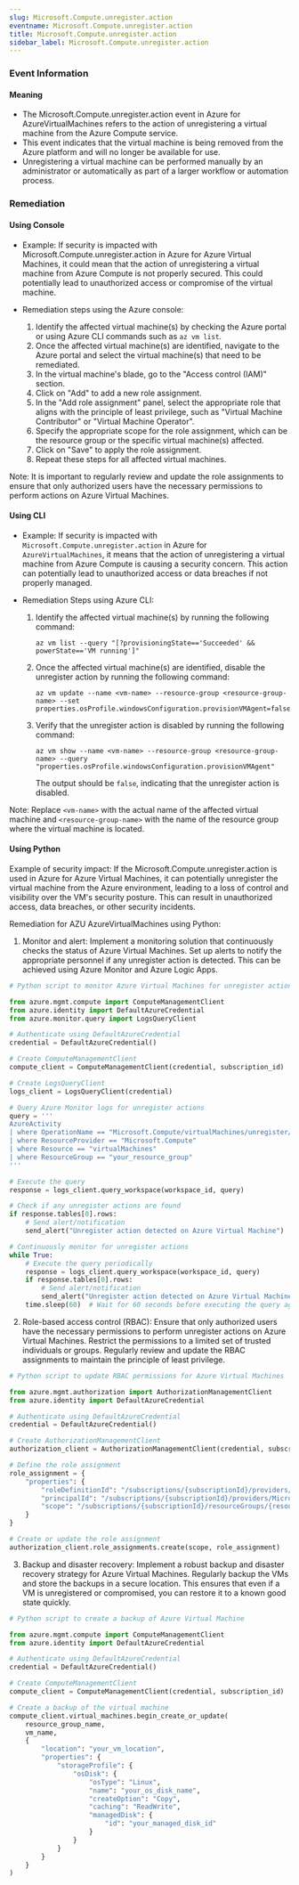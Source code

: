 ```yaml
--- 
slug: Microsoft.Compute.unregister.action
eventname: Microsoft.Compute.unregister.action
title: Microsoft.Compute.unregister.action
sidebar_label: Microsoft.Compute.unregister.action
---
```

                       
### Event Information

#### Meaning

- The Microsoft.Compute.unregister.action event in Azure for AzureVirtualMachines refers to the action of unregistering a virtual machine from the Azure Compute service.
- This event indicates that the virtual machine is being removed from the Azure platform and will no longer be available for use.
- Unregistering a virtual machine can be performed manually by an administrator or automatically as part of a larger workflow or automation process.

### Remediation

#### Using Console

- Example: If security is impacted with Microsoft.Compute.unregister.action in Azure for Azure Virtual Machines, it could mean that the action of unregistering a virtual machine from Azure Compute is not properly secured. This could potentially lead to unauthorized access or compromise of the virtual machine.

- Remediation steps using the Azure console:
  1. Identify the affected virtual machine(s) by checking the Azure portal or using Azure CLI commands such as `az vm list`.
  2. Once the affected virtual machine(s) are identified, navigate to the Azure portal and select the virtual machine(s) that need to be remediated.
  3. In the virtual machine's blade, go to the "Access control (IAM)" section.
  4. Click on "Add" to add a new role assignment.
  5. In the "Add role assignment" panel, select the appropriate role that aligns with the principle of least privilege, such as "Virtual Machine Contributor" or "Virtual Machine Operator".
  6. Specify the appropriate scope for the role assignment, which can be the resource group or the specific virtual machine(s) affected.
  7. Click on "Save" to apply the role assignment.
  8. Repeat these steps for all affected virtual machines.

Note: It is important to regularly review and update the role assignments to ensure that only authorized users have the necessary permissions to perform actions on Azure Virtual Machines.

#### Using CLI

- Example: If security is impacted with `Microsoft.Compute.unregister.action` in Azure for `AzureVirtualMachines`, it means that the action of unregistering a virtual machine from Azure Compute is causing a security concern. This action can potentially lead to unauthorized access or data breaches if not properly managed.

- Remediation Steps using Azure CLI:
  1. Identify the affected virtual machine(s) by running the following command:
     ```
     az vm list --query "[?provisioningState=='Succeeded' && powerState=='VM running']"
     ```
  2. Once the affected virtual machine(s) are identified, disable the unregister action by running the following command:
     ```
     az vm update --name <vm-name> --resource-group <resource-group-name> --set properties.osProfile.windowsConfiguration.provisionVMAgent=false
     ```
  3. Verify that the unregister action is disabled by running the following command:
     ```
     az vm show --name <vm-name> --resource-group <resource-group-name> --query "properties.osProfile.windowsConfiguration.provisionVMAgent"
     ```
     The output should be `false`, indicating that the unregister action is disabled.

Note: Replace `<vm-name>` with the actual name of the affected virtual machine and `<resource-group-name>` with the name of the resource group where the virtual machine is located.

#### Using Python

Example of security impact: If the Microsoft.Compute.unregister.action is used in Azure for Azure Virtual Machines, it can potentially unregister the virtual machine from the Azure environment, leading to a loss of control and visibility over the VM's security posture. This can result in unauthorized access, data breaches, or other security incidents.

Remediation for AZU AzureVirtualMachines using Python:

1. Monitor and alert: Implement a monitoring solution that continuously checks the status of Azure Virtual Machines. Set up alerts to notify the appropriate personnel if any unregister action is detected. This can be achieved using Azure Monitor and Azure Logic Apps.

```python
# Python script to monitor Azure Virtual Machines for unregister action

from azure.mgmt.compute import ComputeManagementClient
from azure.identity import DefaultAzureCredential
from azure.monitor.query import LogsQueryClient

# Authenticate using DefaultAzureCredential
credential = DefaultAzureCredential()

# Create ComputeManagementClient
compute_client = ComputeManagementClient(credential, subscription_id)

# Create LogsQueryClient
logs_client = LogsQueryClient(credential)

# Query Azure Monitor logs for unregister actions
query = '''
AzureActivity
| where OperationName == "Microsoft.Compute/virtualMachines/unregister/action"
| where ResourceProvider == "Microsoft.Compute"
| where Resource == "virtualMachines"
| where ResourceGroup == "your_resource_group"
'''

# Execute the query
response = logs_client.query_workspace(workspace_id, query)

# Check if any unregister actions are found
if response.tables[0].rows:
    # Send alert/notification
    send_alert("Unregister action detected on Azure Virtual Machine")

# Continuously monitor for unregister actions
while True:
    # Execute the query periodically
    response = logs_client.query_workspace(workspace_id, query)
    if response.tables[0].rows:
        # Send alert/notification
        send_alert("Unregister action detected on Azure Virtual Machine")
    time.sleep(60)  # Wait for 60 seconds before executing the query again
```

2. Role-based access control (RBAC): Ensure that only authorized users have the necessary permissions to perform unregister actions on Azure Virtual Machines. Restrict the permissions to a limited set of trusted individuals or groups. Regularly review and update the RBAC assignments to maintain the principle of least privilege.

```python
# Python script to update RBAC permissions for Azure Virtual Machines

from azure.mgmt.authorization import AuthorizationManagementClient
from azure.identity import DefaultAzureCredential

# Authenticate using DefaultAzureCredential
credential = DefaultAzureCredential()

# Create AuthorizationManagementClient
authorization_client = AuthorizationManagementClient(credential, subscription_id)

# Define the role assignment
role_assignment = {
    "properties": {
        "roleDefinitionId": "/subscriptions/{subscriptionId}/providers/Microsoft.Authorization/roleDefinitions/{roleDefinitionId}",
        "principalId": "/subscriptions/{subscriptionId}/providers/Microsoft.AzureActiveDirectory/users/{userId}",
        "scope": "/subscriptions/{subscriptionId}/resourceGroups/{resourceGroupName}/providers/Microsoft.Compute/virtualMachines/{vmName}"
    }
}

# Create or update the role assignment
authorization_client.role_assignments.create(scope, role_assignment)
```

3. Backup and disaster recovery: Implement a robust backup and disaster recovery strategy for Azure Virtual Machines. Regularly backup the VMs and store the backups in a secure location. This ensures that even if a VM is unregistered or compromised, you can restore it to a known good state quickly.

```python
# Python script to create a backup of Azure Virtual Machine

from azure.mgmt.compute import ComputeManagementClient
from azure.identity import DefaultAzureCredential

# Authenticate using DefaultAzureCredential
credential = DefaultAzureCredential()

# Create ComputeManagementClient
compute_client = ComputeManagementClient(credential, subscription_id)

# Create a backup of the virtual machine
compute_client.virtual_machines.begin_create_or_update(
    resource_group_name,
    vm_name,
    {
        "location": "your_vm_location",
        "properties": {
            "storageProfile": {
                "osDisk": {
                    "osType": "Linux",
                    "name": "your_os_disk_name",
                    "createOption": "Copy",
                    "caching": "ReadWrite",
                    "managedDisk": {
                        "id": "your_managed_disk_id"
                    }
                }
            }
        }
    }
)
```


 